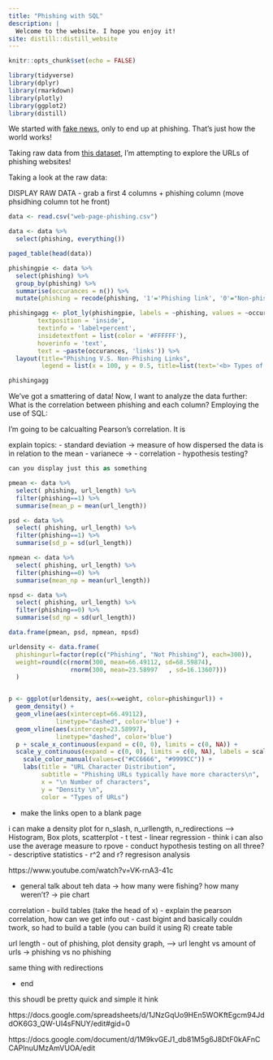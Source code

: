 ```yaml
---
title: "Phishing with SQL"
description: |
  Welcome to the website. I hope you enjoy it!
site: distill::distill_website
---
```


```r
knitr::opts_chunk$set(echo = FALSE)

library(tidyverse)
library(dplyr)
library(rmarkdown)
library(plotly)
library(ggplot2)
library(distill)

```


We started with [fake news](https://zhusophia.github.io/Fake_Fake_News/), only to end up at phishing. That's just how the world works! 

Taking raw data from [this dataset](https://www.kaggle.com/datasets/danielfernandon/web-page-phishing-dataset?resource=download), I'm attempting to explore the URLs of phishing websites! 

Taking a look at the raw data: 

DISPLAY RAW DATA 
- grab a first 4 columns + phishing column (move phsidhing column tot he front)


```r
data <- read.csv("web-page-phishing.csv")
```

```r


data <- data %>% 
  select(phishing, everything())

paged_table(head(data))

```
<!-- ggplot(phishingpie, aes(x="", y=occurances, fill=phishing)) +
  geom_col() +
  coord_polar(theta="y")+
  theme_void()


-->

```r

phishingpie <- data %>%
  select(phishing) %>%
  group_by(phishing) %>% 
  summarise(occurances = n()) %>%
  mutate(phishing = recode(phishing, '1'='Phishing link', '0'="Non-phishing link"))

phishingagg <- plot_ly(phishingpie, labels = ~phishing, values = ~occurances, type = 'pie',marker = list(colors = c('#CC6666', '#9999CC')),
        textposition = 'inside',
        textinfo = 'label+percent',
        insidetextfont = list(color = '#FFFFFF'),
        hoverinfo = 'text',
        text = ~paste(occurances, 'links')) %>% 
  layout(title="Phishing V.S. Non-Phishing Links", 
         legend = list(x = 100, y = 0.5, title=list(text='<b> Types of Websites </b>')))

phishingagg

```


We've got a smattering of data! Now, I want to analyze the data further: What is the correlation between phishing and each column? Employing the use of SQL: 

I'm going to be calcualting Pearson's correlation. It is 


explain topics: 
- standard deviation -> measure of how dispersed the data is in relation to the mean
- varianece -> 
- correlation
- hypothesis testing? 


```sql
can you display just this as something
```


<!--




ggplot(urldata, aes(x=url_length, color=phishing)) + 
  geom_density()
---> 
```r

pmean <- data %>% 
  select( phishing, url_length) %>%
  filter(phishing==1) %>%
  summarise(mean_p = mean(url_length))

psd <- data %>% 
  select( phishing, url_length) %>%
  filter(phishing==1) %>%
  summarise(sd_p = sd(url_length))

npmean <- data %>% 
  select( phishing, url_length) %>%
  filter(phishing==0) %>%
  summarise(mean_np = mean(url_length))

npsd <- data %>% 
  select( phishing, url_length) %>%
  filter(phishing==0) %>%
  summarise(sd_np = sd(url_length))

data.frame(pmean, psd, npmean, npsd)


```
```r

urldensity <- data.frame(
  phishingurl=factor(rep(c("Phishing", "Not Phishing"), each=300)),
  weight=round(c(rnorm(300, mean=66.49112, sd=68.59874),
                 rnorm(300, mean=23.58997	, sd=16.13607)))
  )


p <- ggplot(urldensity, aes(x=weight, color=phishingurl)) +
  geom_density() +
  geom_vline(aes(xintercept=66.49112),
             linetype="dashed", color='blue') +
  geom_vline(aes(xintercept=23.58997),
             linetype="dashed", color='blue') 
  p + scale_x_continuous(expand = c(0, 0), limits = c(0, NA)) + 
  scale_y_continuous(expand = c(0, 0), limits = c(0, NA), labels = scales::percent) +
    scale_color_manual(values=c("#CC6666", "#9999CC")) +
    labs(title = "URL Character Distribution", 
         subtitle = "Phishing URLs typically have more characters\n", 
         x = "\n Number of characters", 
         y = "Density \n", 
         color = "Types of URLs")

```
- make the links open to a blank page 


i can make a density plot for n_slash, n_urllength, n_redirections 
--> Histogram, Box plots, scatterplot
- t test 
- linear regression
- think i can also use the average measure to rpove 
- conduct hypothesis testing on all three? 
- descriptive statistics 
- r^2 and r? regresison analysis 

https://www.youtube.com/watch?v=VK-rnA3-41c

- general talk about teh data 
-> how many were fishing? how many weren't? -> pie chart 

correlation 
- build tables (take the head of x)
- explain the pearson correlation, how can we get info out 
- cast bigint and basically couldn twork, so had to build a table (you can build it using R)
create table 


url length 
- out of phishing, plot density graph, 
--> url lenght vs amount of urls -> phishing vs no phishing 

same thing with redirections 

- end

this shoudl be pretty quick and simple it hink

https://docs.google.com/spreadsheets/d/1JNzGqUo9HEn5WOKftEgcm94JddOK6G3_QW-UI4sFNUY/edit#gid=0

https://docs.google.com/document/d/1M9kvGEJ1_db81M5g6J8DtF0kAFnCCAPlnuUMzAmVUOA/edit
